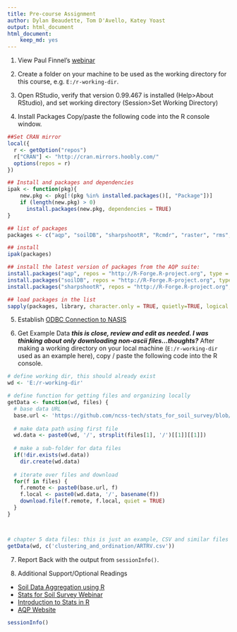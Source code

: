 ```yaml
---
title: Pre-course Assignment
author: Dylan Beaudette, Tom D'Avello, Katey Yoast 
output: html_document
html_document:
    keep_md: yes
---
```


1. View Paul Finnel's [webinar](https://youtu.be/VcdowqknChQ)

2. Create a folder on your machine to be used as the working directory for this course, e.g. `E:/r-working-dir`.

3. Open RStudio, verify that version 0.99.467 is installed (Help>About RStudio), and set working directory (Session>Set Working Directory)

4. Install Packages
Copy/paste the following code into the R console window. 
```r
##Set CRAN mirror
local({
  r <- getOption("repos")
  r["CRAN"] <- "http://cran.mirrors.hoobly.com/"
  options(repos = r)
})

## Install and packages and dependencies
ipak <- function(pkg){
    new.pkg <- pkg[!(pkg %in% installed.packages()[, "Package"])]
    if (length(new.pkg) > 0) 
      install.packages(new.pkg, dependencies = TRUE)
}

## list of packages
packages <- c("aqp", "soilDB", "sharpshootR", "Rcmdr", "raster", "rms", "randomForest", "shape", "shapefiles", "sp", "spatial", "plyr", "lattice", "circular", "markdown", "httr", "rpart", "ggplot2", "rgdal", "knitr", "reshape2", "fBasics", "caret", "dplyr", "printr", "cluster", "ape", "RColorBrewer", "latticeExtra", "plotrix")

## install
ipak(packages)

## install the latest version of packages from the AQP suite:
install.packages("aqp", repos = "http://R-Forge.R-project.org", type = "source")
install.packages("soilDB", repos = "http://R-Forge.R-project.org", type = "source")
install.packages("sharpshootR", repos = "http://R-Forge.R-project.org", type = "source")

## load packages in the list
sapply(packages, library, character.only = TRUE, quietly=TRUE, logical.return=TRUE)
```

5. Establish [ODBC Connection to NASIS](https://r-forge.r-project.org/scm/viewvc.php/*checkout*/docs/soilDB/setup_local_nasis.html?root=aqp)

6. Get Example Data ***this is close, review and edit as needed. I was thinking about only downloading non-ascii files...thoughts?***
After making a working directory on your local machine (`E:/r-working-dir` used as an example here), copy / paste the following code into the R console.
```r
# define working dir, this should already exist
wd <- 'E:/r-working-dir'

# define function for getting files and organizing locally
getData <- function(wd, files) {
  # base data URL
  base.url <- 'https://github.com/ncss-tech/stats_for_soil_survey/blob/master/data/'
  
  # make data path using first file
  wd.data <- paste0(wd, '/', strsplit(files[1], '/')[[1]][[1]])
  
  # make a sub-folder for data files
  if(!dir.exists(wd.data))
    dir.create(wd.data)
  
  # iterate over files and download
  for(f in files) {
    f.remote <- paste0(base.url, f)
    f.local <- paste0(wd.data, '/', basename(f))
    download.file(f.remote, f.local, quiet = TRUE)
  }
}



# chapter 5 data files: this is just an example, CSV and similar files can be downloaded implicitly by read.csv()
getData(wd, c('clustering_and_ordination/ARTRV.csv'))
```

7. Report Back with the output from `sessionInfo()`.

8. Additional Support/Optional Readings
  * [Soil Data Aggregation using R](https://www.youtube.com/watch?v=wD9Y0Qpv5Tw)
  * [Stats for Soil Survey Webinar](https://www.youtube.com/watch?v=G5mFt9k37a4)
  * [Introduction to Stats in R](http://www.gardenersown.co.uk/Education/Lectures/R/index.htm#inputting_data)
  * [AQP Website](http://aqp.r-forge.r-project.org/)


```r
sessionInfo()
```

